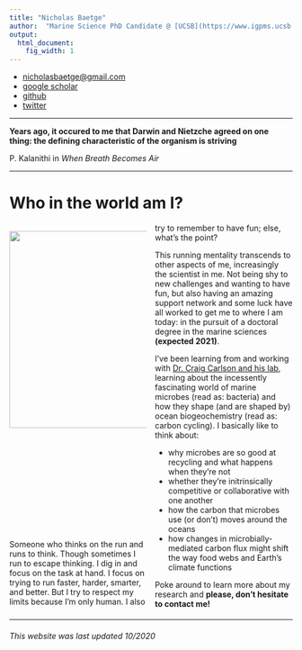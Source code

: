 ```yaml
---
title: "Nicholas Baetge"
author:  "Marine Science PhD Candidate @ [UCSB](https://www.igpms.ucsb.edu)"
output:
  html_document:
    fig_width: 1
---
```


* <nicholasbaetge@gmail.com>
* [google scholar](https://scholar.google.com/citations?user=Ca8wN7sAAAAJ&hl=en) 
* [github](https://github.com/nbaetge)
* [twitter](https://twitter.com/nbaetge91)

----

**Years ago, it occured to me that Darwin and Nietzche agreed on one thing: the defining characteristic of the organism is striving**

P. Kalanithi in _When Breath Becomes Air_


----


# Who in the world am I?

<style>
  .col2 {
    columns: 2 200px;         /* number of columns and width in pixels*/
    -webkit-columns: 2 200px; /* chrome, safari */
    -moz-columns: 2 200px;    /* firefox */
  }
</style>
 

<div class="col2">


<left><img src="images/home_portrait.jpeg" width="350px"></left>  

<br>
<br>
<br>
<br>
<br>
<br>
<br>
<br>
<br>
<br>

Someone who thinks on the run and runs to think. Though sometimes I run to escape thinking. I dig in and focus on the task at hand. I focus on trying to run faster, harder, smarter, and better. But I try to respect my limits because I'm only human. I also try to remember to have fun; else, what's the point? 

This running mentality transcends to other aspects of me,  increasingly the scientist in me. Not being shy to new challenges and  wanting to have fun, but also having an amazing support network and some luck have all worked to get me to where I am today: in the pursuit of a doctoral degree in the marine sciences **(expected 2021)**.

I've been learning from and working with [Dr. Craig Carlson and his lab](https://labs.eemb.ucsb.edu/carlson/craig/), learning about the incessently fascinating world of marine microbes (read as: bacteria) and how they shape (and are shaped by) ocean biogeochemistry (read as: carbon cycling). I basically like to think about: 

- why microbes are so good at recycling and what happens when they're not
- whether they're initrinsically competitive or collaborative with one another
- how the carbon that microbes use (or don't) moves around the oceans
- how changes in microbially-mediated carbon flux might shift the way food webs and Earth's climate functions

Poke around to learn more about my research and **please, don't hesitate to contact me!** 

</div>

----

###### This website was last updated 10/2020





